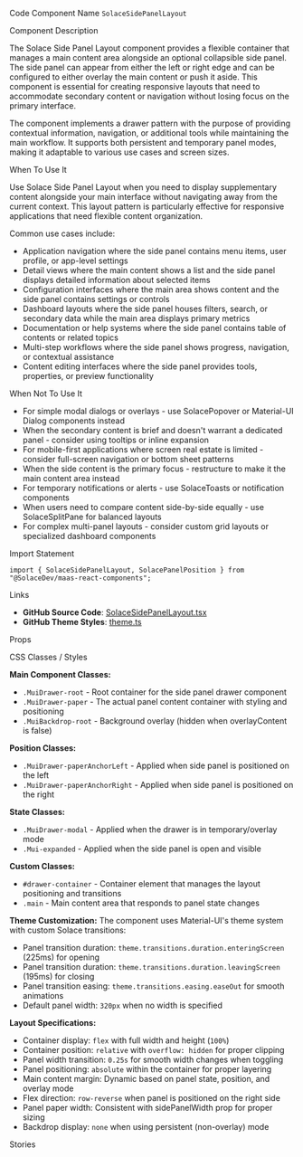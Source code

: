 
<Meta of={SolaceSidePanelLayoutStories} />

<Title>Solace Side Panel Layout</Title>

<Description of={SolaceSidePanelLayoutStories} />

<Subtitle>Code Component Name</Subtitle>
`SolaceSidePanelLayout`

<Subtitle>Component Description</Subtitle>

The Solace Side Panel Layout component provides a flexible container that manages a main content area alongside an optional collapsible side panel. The side panel can appear from either the left or right edge and can be configured to either overlay the main content or push it aside. This component is essential for creating responsive layouts that need to accommodate secondary content or navigation without losing focus on the primary interface.

The component implements a drawer pattern with the purpose of providing contextual information, navigation, or additional tools while maintaining the main workflow. It supports both persistent and temporary panel modes, making it adaptable to various use cases and screen sizes.

<Subtitle>When To Use It</Subtitle>

Use Solace Side Panel Layout when you need to display supplementary content alongside your main interface without navigating away from the current context. This layout pattern is particularly effective for responsive applications that need flexible content organization.

Common use cases include:

- Application navigation where the side panel contains menu items, user profile, or app-level settings
- Detail views where the main content shows a list and the side panel displays detailed information about selected items
- Configuration interfaces where the main area shows content and the side panel contains settings or controls
- Dashboard layouts where the side panel houses filters, search, or secondary data while the main area displays primary metrics
- Documentation or help systems where the side panel contains table of contents or related topics
- Multi-step workflows where the side panel shows progress, navigation, or contextual assistance
- Content editing interfaces where the side panel provides tools, properties, or preview functionality

<Subtitle>When Not To Use It</Subtitle>

- For simple modal dialogs or overlays - use SolacePopover or Material-UI Dialog components instead
- When the secondary content is brief and doesn't warrant a dedicated panel - consider using tooltips or inline expansion
- For mobile-first applications where screen real estate is limited - consider full-screen navigation or bottom sheet patterns
- When the side content is the primary focus - restructure to make it the main content area instead
- For temporary notifications or alerts - use SolaceToasts or notification components
- When users need to compare content side-by-side equally - use SolaceSplitPane for balanced layouts
- For complex multi-panel layouts - consider custom grid layouts or specialized dashboard components

<Subtitle>Import Statement</Subtitle>

```tsx
import { SolaceSidePanelLayout, SolacePanelPosition } from "@SolaceDev/maas-react-components";
```

<Subtitle>Links</Subtitle>

- **GitHub Source Code**: [SolaceSidePanelLayout.tsx](https://github.com/SolaceDev/maas-react-components/blob/main/src/components/layout/SolaceSidePanelLayout.tsx)
- **GitHub Theme Styles**: <a href="https://github.com/SolaceDev/maas-react-components/blob/main/src/resources/theme.ts" target="_blank">theme.ts</a>

<Subtitle>Props</Subtitle>

<ArgTypes of={SolaceSidePanelLayoutStories} />

<Subtitle>CSS Classes / Styles</Subtitle>

**Main Component Classes:**

- `.MuiDrawer-root` - Root container for the side panel drawer component
- `.MuiDrawer-paper` - The actual panel content container with styling and positioning
- `.MuiBackdrop-root` - Background overlay (hidden when overlayContent is false)

**Position Classes:**

- `.MuiDrawer-paperAnchorLeft` - Applied when side panel is positioned on the left
- `.MuiDrawer-paperAnchorRight` - Applied when side panel is positioned on the right

**State Classes:**

- `.MuiDrawer-modal` - Applied when the drawer is in temporary/overlay mode
- `.Mui-expanded` - Applied when the side panel is open and visible

**Custom Classes:**

- `#drawer-container` - Container element that manages the layout positioning and transitions
- `.main` - Main content area that responds to panel state changes

**Theme Customization:**
The component uses Material-UI's theme system with custom Solace transitions:

- Panel transition duration: `theme.transitions.duration.enteringScreen` (225ms) for opening
- Panel transition duration: `theme.transitions.duration.leavingScreen` (195ms) for closing
- Panel transition easing: `theme.transitions.easing.easeOut` for smooth animations
- Default panel width: `320px` when no width is specified

**Layout Specifications:**

- Container display: `flex` with full width and height (`100%`)
- Container position: `relative` with `overflow: hidden` for proper clipping
- Panel width transition: `0.25s` for smooth width changes when toggling
- Panel positioning: `absolute` within the container for proper layering
- Main content margin: Dynamic based on panel state, position, and overlay mode
- Flex direction: `row-reverse` when panel is positioned on the right side
- Panel paper width: Consistent with sidePanelWidth prop for proper sizing
- Backdrop display: `none` when using persistent (non-overlay) mode

<Subtitle>Stories</Subtitle>

<CustomStories />
